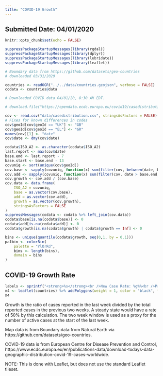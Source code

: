 ```yaml
---
title: "COVID-19 Growth"
---
```


## Submitted Date: 04/01/2020

```r
knitr::opts_chunk$set(echo = FALSE)
```

```r
suppressPackageStartupMessages(library(rgdal))
suppressPackageStartupMessages(library(dplyr))
suppressPackageStartupMessages(library(lubridate))
suppressPackageStartupMessages(library(leaflet))
```

```r
# Boundary data from https://github.com/datasets/geo-countries
# downloaded 03/31/2020

countries <- readOGR("../../data/countries.geojson", verbose = FALSE)
codata <- countries@data
```

```r

# Downloaded COVID data 04/01/20, 8:30 AM EDT.

# download.file("https://opendata.ecdc.europa.eu/covid19/casedistribution/csv", "data/casedistribution.csv", mode = "wb")

cov <- read.csv("data/casedistribution.csv", stringsAsFactors = FALSE)
# Fixes for known differences in codes
cov$geoId[cov$geoId == "UK"] <- "GB"
cov$geoId[cov$geoId == "EL"] <- "GR"
names(cov)[1] <- "date"
cov$date <- dmy(cov$date)
```

```r
codata$ISO_A2 <- as.character(codata$ISO_A2)
last.report <- max(cov$date)
base.end <- last.report - 7
base.start <- base.end - 13
covuniq <- sort(unique(cov$geoId))
cov.base <- sapply(covuniq, function(x) sum(filter(cov, between(date, base.start, base.end), geoId == x)$cases))
cov.add <- sapply(covuniq, function(x) sum(filter(cov, date > base.end, geoId == x)$cases))
cov.growth <- cov.add / (cov.base)
cov.data <- data.frame(
    ISO_A2 = covuniq,
    base = as.vector(cov.base),
    add = as.vector(cov.add),
    growth = as.vector(cov.growth),
    stringsAsFactors = FALSE
)
suppressMessages(codata <- codata %>% left_join(cov.data))
codata$base[is.na(codata$base)] <- 0
codata$add[is.na(codata$add)] <- 0
codata$growth[is.na(codata$growth) | codata$growth == Inf] <- 0
```

```r
bins <- unique(quantile(codata$growth, seq(0,1, by = 0.1)))
palbin <- colorBin(
    palette = "YlOrRd",
    bins <- length(bins),
    domain = bins
)
```

## COVID-19 Growth Rate

```r
labels <- sprintf("<strong>%s</strong><br />New Case Rate: %g%%<br />Prev: %g / New: %g", codata$ADMIN, round(codata$growth * 100, 1), codata$base, codata$add) %>% lapply(htmltools::HTML)
m4 <- leaflet(countries) %>% addPolygons(weight = 1, color = "black", fillColor = ~palbin(codata$growth), fillOpacity = 1, label = labels)
m4
```

Growth is the ratio of cases reported in the last week divided by the total reported cases in the previous two weeks.  A steady state would have a rate of 50% by this calculation.  The two week window is used as a proxy for the number of active cases at the start of the last week.

Map data is from Boundary data from Natural Earth via https://github.com/datasets/geo-countries.

COVID-19 data is from European Centre for Disease Prevention and Control, https://www.ecdc.europa.eu/en/publications-data/download-todays-data-geographic-distribution-covid-19-cases-worldwide.

NOTE: This is done with Leaflet, but does not use the standard Leaflet tileset.

